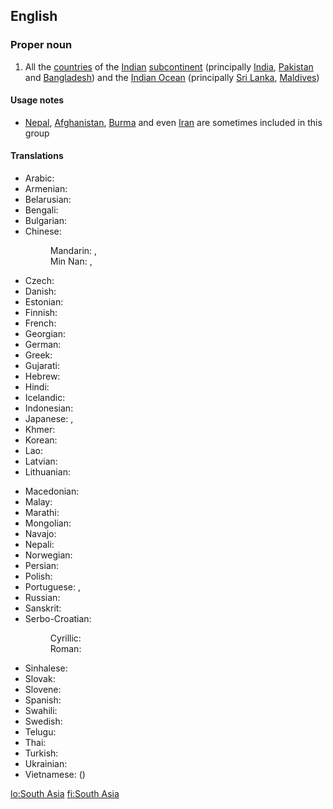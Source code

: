 ==English==

===Proper noun===
{{wikipedia}}
{{en-proper noun}}

# All the [[country|countries]] of the [[Indian]] [[subcontinent]] (principally [[India]], [[Pakistan]] and [[Bangladesh]]) and the [[Indian Ocean]] (principally [[Sri Lanka]], [[Maldives]])

====Usage notes====
* [[Nepal]], [[Afghanistan]], [[Burma]] and even [[Iran]] are sometimes included in this group

====Translations====
{{trans-top|South Asia}}
* Arabic: {{t-|ar|جنوب آسيا|f|tr=januub 'aasiya|sc=Arab}}
* Armenian: {{t-|hy|Հարավային Ասիա|tr=Haravayin Asia|sc=Armn}}
* Belarusian: {{t-|be|Паўднёвая Азія|f|tr=Paŭdnjóvaja Ázija|sc=Cyrl}}
* Bengali: {{t-|bn|দক্ষিণ এশিয়া|tr=dôkhin eshiẏa|sc=Beng}}
* Bulgarian: {{t-|bg|Южна Азия|f|tr=Júžna Ázija|sc=Cyrl}}
* Chinese:
*: Mandarin: {{t|cmn|南亞|sc=Hani}}, {{t|cmn|南亚|tr=Nányà|sc=Hani}}
*: Min Nan: {{t-|nan|南亞|sc=Hans}}, {{t-|nan|南亚|tr=Lâm-A|sc=Hans}}
* Czech: {{t-|cs|Jižní Asie|f}}
* Danish: {{t-|da|Sydasien}}
* Estonian: {{t-|et|Lõuna-Aasia}}
* Finnish: {{t+|fi|Etelä-Aasia}}
* French: {{t+|fr|Asie du Sud|f}}
* Georgian: {{t-|ka|სამხრეთი აზია|tr=samxreti azia|sc=Geor}}
* German: {{t-|de|Südasien|n}}
* Greek: {{t-|el|Νότια Ασία|f|tr=Nótia Asía|sc=Grek}}
* Gujarati: {{t-|gu|દક્ષિણ એશિયા|tr=dakṣiṇ eśiyā|sc=Gujr}}
* Hebrew: {{t-|he|דרום אסיה|f|tr=drom asia|sc=Hebr}}
* Hindi: {{t+|hi|दक्षिण एशिया|n|tr=dakṣiṇ eśiyā}}
* Icelandic: {{t+|is|Suður-Asía|f}}
* Indonesian: {{t-|id|Asia Selatan}}
* Japanese: {{t-|ja|南アジア|tr=Minami-Ajia|sc=Jpan}}, {{t-|ja|南亜|tr=なんあ, Nan-A|sc=Jpan}}
* Khmer: {{t-|km|អាស៊ីទក្សិណ|tr=asie teaksən|sc=Khmr}}
* Korean: {{t-|ko|남아시아|tr=Nam-Asia|sc=Kore}}
* Lao: {{t-|lo|ອາຊີໃຕ້|tr=aːsíː tȃy|sc=Laoo}}
* Latvian: {{t-|lv|Dienvidāzija|f}}
* Lithuanian: {{t-|lt|Pietų Azija|f}}
{{trans-mid}}
* Macedonian: {{t-|mk|Јужна Азија|f|tr=Júžna Ázija|sc=Cyrl}}
* Malay: {{t-|ms|Asia Selatan}}
* Marathi: {{t-|mr|दक्षिण एशिया|n|tr=dakṣiṇ eśiyā|sc=Deva}}
* Mongolian: {{t-|mn|Өмнөд Ази|tr=Ömnöd Azi|sc=Cyrl}}
* Navajo: {{tø|nv|Naakaii Dootłʼizhí Dabikéyah}}
* Nepali: {{t+|ne|दक्षिण एशिया|n|tr=dakṣiṇ eśiyā|sc=Deva}}
* Norwegian: {{t-|no|Sør-Asia}}
* Persian: {{t-|fa|آسیای جنوبی|tr=âsiyâ-ye jonubi|sc=fa-Arab}}
* Polish: {{t-|pl|Azja Południowa|f}}
* Portuguese: {{t-|pt|Ásia do Sul|f}}, {{t-|pt|Ásia Meridional|f}}
* Russian: {{t-|ru|Южная Азия|f|tr=Júžnaja Ázija|sc=Cyrl}}
* Sanskrit: {{t-|sa|दक्षिण एशिया|n|tr=dakṣiṇ eśiyā}}
* Serbo-Croatian:
*: Cyrillic: {{t-|sh|Јужна Азија|f}}
*: Roman: {{t-|sh|Južna Azija|f}}
* Sinhalese: {{t-|si|දකුණු ආසියාව|sc=Sinh}}
* Slovak: {{t-|sk|Južná Ázia|f}}
* Slovene: {{t-|sl|Južna Azija|f}}
* Spanish: {{t-|es|Asia del Sur|m}}
* Swahili: {{t-|sw|Asia ya Kusini}}
* Swedish: {{t-|sv|Sydasien}}
* Telugu: {{t-|te|దక్షిణ ఆసియా}}
* Thai: {{t-|th|เอเชียใต้|tr=aychia dtâi|sc=Thai}}
* Turkish: {{t+|tr|Güney Asya}}
* Ukrainian: {{t-|uk|Південна Азія|f|tr=Pivdénna Ázija|sc=Cyrl}}
* Vietnamese: {{t-|vi|Nam Á}} ({{t-|vi|南亞}})
{{trans-bottom}}

[[lo:South Asia]]
[[fi:South Asia]]